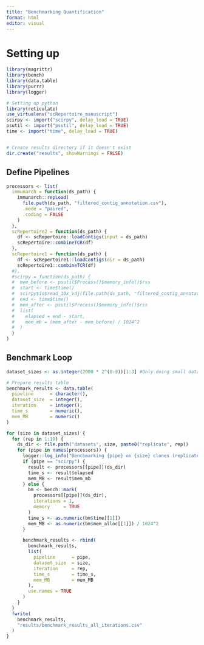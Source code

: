 ```yaml
---
title: "Benchmarking Quantification"
format: html
editor: visual
---
```


# Setting up

```r
library(magrittr)
library(bench)
library(data.table)
library(purrr)
library(logger)

# Setting up python
library(reticulate)
use_virtualenv("scRepertoire_manuscript")
scirpy <- import("scirpy", delay_load = TRUE)
psutil <- import("psutil", delay_load = TRUE)
time <- import("time", delay_load = TRUE)


# Create results directory if it doesn't exist
dir.create("results", showWarnings = FALSE)
```

## Define Pipelines

```r
processors <- list(
  immunarch = function(ds_path) {
    immunarch::repLoad(
      file.path(ds_path, "filtered_contig_annotation.csv"),
      .mode = "paired", 
      .coding = FALSE
    )
  },
  scRepertoire2 = function(ds_path) {
    df <- scRepertoire::loadContigs(input = ds_path)
    scRepertoire::combineTCR(df)
  },
  scRepertoire1 = function(ds_path) {
    df <- scRepertoire1::loadContigs(dir = ds_path)
    scRepertoire1::combineTCR(df)
  #},
  #scirpy = function(ds_path) {
  #  mem_before <- psutil$Process()$memory_info()$rss
  #  start <- time$time()
  #  scirpy$io$read_10x_vdj(file.path(ds_path, "filtered_contig_annotation.csv"))
  #  end <- time$time()
  #  mem_after <- psutil$Process()$memory_info()$rss
  #  list(
  #    elapsed = end - start,
  #    mem_mb = (mem_after - mem_before) / 1024^2
  #  )
  }
)
```

## Benchmark Loop

```r

dataset_sizes <- as.integer(2000 * 2^(0:9))[1:3] #Only doing small data so far

# Prepare results table
benchmark_results <- data.table(
  pipeline      = character(),
  dataset_size  = integer(),
  iteration     = integer(),
  time_s        = numeric(),
  mem_MB        = numeric()
)

for (size in dataset_sizes) {
  for (rep in 1:10) {
    ds_dir <- file.path("datasets", size, paste0("replicate", rep))
    for (pipe in names(processors)) {
      logger::log_info("Benchmarking {pipe} on {size} clones (replicate {rep})...")
      if (pipe == "scirpy") {
        result <- processors[[pipe]](ds_dir)
        time_s <- result$elapsed
        mem_MB <- result$mem_mb
      } else {
        bm <- bench::mark(
          processors[[pipe]](ds_dir),
          iterations = 1,
          memory     = TRUE
        )
        time_s <- as.numeric(bm$time[[1]])
        mem_MB <- as.numeric(bm$mem_alloc[[1]]) / 1024^2
      }

      benchmark_results <- rbind(
        benchmark_results,
        list(
          pipeline      = pipe,
          dataset_size  = size,
          iteration     = rep,
          time_s        = time_s,
          mem_MB        = mem_MB
        ),
        use.names = TRUE
      )
    }
  }
  fwrite(
    benchmark_results,
    "results/benchmark_results_all_iterations.csv"
  )
}
```
